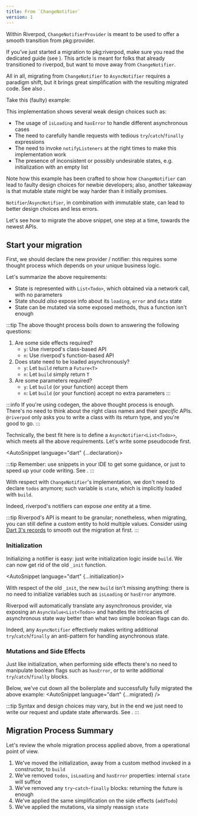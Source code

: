 ```yaml
---
title: From `ChangeNotifier`
version: 1
---
```





Within Riverpod, `ChangeNotifierProvider` is meant to be used to offer a smooth transition from
pkg:provider.

If you've just started a migration to pkg:riverpod, make sure you read the dedicated guide
(see <Link documentID="from_provider/quickstart" />).
This article is meant for folks that already transitioned to riverpod, but want to move away from
`ChangeNotifier`.

All in all, migrating from `ChangeNotifier` to `AsyncNotifier` requires a
paradigm shift, but it brings great simplification with the resulting migrated
code. See also <Link documentID="concepts/why_immutability" />.

Take this (faulty) example:
<AutoSnippet raw={old} />

This implementation shows several weak design choices such as:
- The usage of `isLoading` and `hasError` to handle different asynchronous cases
- The need to carefully handle requests with tedious `try`/`catch`/`finally` expressions
- The need to invoke `notifyListeners` at the right times to make this implementation work
- The presence of inconsistent or possibly undesirable states, e.g. initialization with an empty list

Note how this example has been crafted to show how `ChangeNotifier` can lead to faulty design choices
for newbie developers; also, another takeaway is that mutable state might be way harder than it
initially promises.

`Notifier`/`AsyncNotifier`, in combination with immutable state, can lead to better design choices
and less errors.

Let's see how to migrate the above snippet, one step at a time, towards the newest APIs.


## Start your migration
First, we should declare the new provider / notifier: this requires some thought process which
depends on your unique business logic.

Let's summarize the above requirements:
- State is represented with `List<Todo>`, which obtained via a network call, with no parameters
- State should *also* expose info about its `loading`, `error` and `data` state
- State can be mutated via some exposed methods, thus a function isn't enough

:::tip
The above thought process boils down to answering the following questions:
1. Are some side effects required?
    - `y`: Use riverpod's class-based API
    - `n`: Use riverpod's function-based API
2. Does state need to be loaded asynchronously?
    - `y`: Let `build` return a `Future<T>`
    - `n`: Let `build` simply return `T`
3. Are some parameters required?
    - `y`: Let `build` (or your function) accept them
    - `n`: Let `build` (or your function) accept no extra parameters
:::

:::info
If you're using codegen, the above thought process is enough.  
There's no need to think about the right class names and their *specific* APIs.  
`@riverpod` only asks you to write a class with its return type, and you're good to go.
:::

Technically, the best fit here is to define a `AsyncNotifier<List<Todo>>`,
which meets all the above requirements. Let's write some pseudocode first.

<AutoSnippet language="dart" {...declaration}></AutoSnippet>

:::tip
Remember: use snippets in your IDE to get some guidance, or just to speed up your code writing.
See <Link documentID="introduction/getting_started" hash="going-further-installing-code-snippets" />.
:::

With respect with `ChangeNotifier`'s implementation, we don't need to declare `todos` anymore;
such variable is `state`, which is implicitly loaded with `build`.

Indeed, riverpod's notifiers can expose *one* entity at a time.

:::tip
Riverpod's API is meant to be granular; nonetheless, when migrating, you can still define a custom
entity to hold multiple values. Consider using [Dart 3's records](https://dart.dev/language/records)
to smooth out the migration at first.
:::


### Initialization
Initializing a notifier is easy: just write initialization logic inside `build`.
We can now get rid of the old `_init` function.

<AutoSnippet language="dart" {...initialization}></AutoSnippet>

With respect of the old `_init`, the new `build` isn't missing anything: there is no need to
initialize variables such as `isLoading` or `hasError` anymore.

Riverpod will automatically translate any asynchronous provider, via exposing an `AsyncValue<List<Todo>>`
and handles the intricacies of asynchronous state way better than what two simple boolean flags can do.

Indeed, any `AsyncNotifier` effectively makes writing additional `try`/`catch`/`finally` an anti-pattern
for handling asynchronous state.


### Mutations and Side Effects
Just like initialization, when performing side effects there's no need to manipulate boolean flags
such as `hasError`, or to write additional `try`/`catch`/`finally` blocks.

Below, we've cut down all the boilerplate and successfully fully migrated the above example:
<AutoSnippet language="dart" {...migrated} />

:::tip
Syntax and design choices may vary, but in the end we just need to write our request and update
state afterwards. See <Link documentID="essentials/side_effects" />.
:::

## Migration Process Summary

Let's review the whole migration process applied above, from a operational point of view.

1. We've moved the initialization, away from a custom method invoked in a constructor, to `build`
2. We've removed `todos`, `isLoading` and `hasError` properties: internal `state` will suffice
3. We've removed any `try`-`catch`-`finally` blocks: returning the future is enough
4. We've applied the same simplification on the side effects (`addTodo`)
5. We've applied the mutations, via simply reassign `state`
